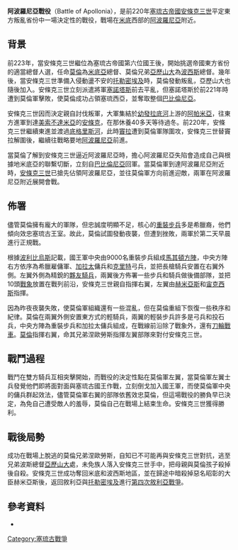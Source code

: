 {{Infobox Military Conflict
|image=
|caption=
|conflict=阿波羅尼亞戰役
|partof=
|date=前220年
|place=[[阿波羅尼亞_(米底)|阿波羅尼亞]]附近
|result=塞琉古國王軍獲勝
|combatant1=[[莫倫_(總督)|莫倫]]軍
|combatant2=[[塞琉古帝國|塞琉古]]國王軍
|commander1=[[莫倫_(總督)|莫倫]]†<br/>涅歐勞斯
|commander2=[[安條克三世|安條克三世]]
|strength1=不明
|strength2=不明
|casualties1=不明
|casualties2=不明
}}

'''阿波羅尼亞戰役'''（Battle of Apollonia），是前220年[[塞琉古帝國|塞琉古帝國]][[安條克三世|安條克三世]]平定東方叛亂省份中一場決定性的戰役，戰場在[[米底|米底]]西部的[[阿波羅尼亞_(米底)|阿波羅尼亞]]附近。
==背景==
前223年，當安條克三世繼位為塞琉古帝國第六位國王後，開始挑選帝國東方省份的適當總督人選，任命[[莫倫_(總督)|莫倫]]為[[米底亞|米底亞]]總督、莫倫兄弟[[亞歷山大_(總督)|亞歷山大]]為[[法爾斯省|波西斯]]總督。幾年後，當安條克三世準備入侵動盪不安的[[托勒密埃及|托勒密埃及]]時，莫倫發動叛亂，亞歷山大也隨後加入。安條克三世立刻派遣將軍[[塞諾塔斯|塞諾塔斯]]前去平亂，但塞諾塔斯於前221年時遭到莫倫軍擊敗，使莫倫成功占領塞琉西亞，並奪取整個[[巴比倫尼亞|巴比倫尼亞]]。

安條克三世因而決定親自討伐叛軍，大軍集結於[[幼發拉底河|幼發拉底河]]上游的[[阿帕米亞_(幼發拉底河)|阿帕米亞]]，往東方進軍到達[[美索不達米亞|美索不達米亞]]的[[安條克_(密格冬尼亞)|安條克]]，在那休養40多天等待過冬。前220年，安條克三世繼續東進並渡過[[底格里斯河|底格里斯河]]，此時[[竇拉|竇拉]]遭到莫倫軍隊圍攻，安條克三世替竇拉解圍後，繼續往戰略要地[[阿波羅尼亞_(米底)|阿波羅尼亞]]前進。

當莫倫了解到安條克三世逼近阿波羅尼亞時，擔心阿波羅尼亞失陷會造成自己與根據地米底亞的聯繫切斷，立刻自[[巴比倫尼亞|巴比倫尼亞]]回軍。當莫倫軍到達阿波羅尼亞附近時，[[安條克三世|安條克三世]]已搶先佔領阿波羅尼亞，並往莫倫軍方向前進迎敵，兩軍在阿波羅尼亞附近展開會戰。

==佈署==
儘管莫倫擁有龐大的軍隊，但忠誠度明顯不足，核心的[[重裝步兵|重裝步兵]]多是希臘裔，他們傾向效忠塞琉古王室。故此，莫倫試圖發動夜襲，但遭到挫敗，兩軍於第二天早晨進行正規戰。

根據[[波利比烏斯|波利比烏斯]]記載，國王軍中央由9000名重裝步兵組成[[馬其頓方陣|馬其頓方陣]]，中央方陣右方依序為希臘雇傭軍、[[加拉太|加拉太]]傭兵和[[克里特|克里特]]弓兵，並把長槍騎兵安置在右翼外側。左翼外側為精銳的[[夥友騎兵|夥友騎兵]]，兩翼後方佈署一些步兵和騎兵做後備部隊，並把10頭[[戰象|戰象]]放置在戰列前沿，安條克三世親自指揮右翼，左翼由[[赫米亞斯|赫米亞斯]]和[[宙克西斯_(將軍)|宙克西斯]]指揮。

因為昨夜夜襲失敗，使莫倫軍組織還有一些混亂，但在莫倫重組下恢復一些秩序和紀律。莫倫在兩翼外側安置東方式的輕騎兵，兩翼的輕裝步兵許多是弓兵和投石兵，中央方陣為重裝步兵和加拉太傭兵組成，在戰線前沿除了戰象外，還有[[刀輪戰車|刀輪戰車]]。[[莫倫_(總督)|莫倫]]指揮右翼，命其兄弟涅歐勞斯指揮左翼部隊來對付安條克三世。

==戰鬥過程==
戰鬥在雙方騎兵互相突擊開始，而戰役的決定性點在莫倫軍左翼，當莫倫軍左翼士兵發覺他們即將面對面與塞琉古國王作戰，立刻倒戈加入國王軍，而使莫倫軍中央的傭兵群起效法，儘管莫倫軍右翼的部隊依舊效忠莫倫，但這場戰役的勝負早已決定，為免自己遭受敵人的羞辱，莫倫自己在戰場上結束生命。安條克三世獲得勝利。

==戰後局勢==
成功在戰場上脫逃的莫倫兄弟涅歐勞斯，自知已不可能再與安條克三世對抗，逃至兄弟波斯總督[[亞歷山大_(總督)|亞歷山大]]處，未免族人落入安條克三世手中，把母親與莫倫孩子殺掉後自殺。安條克三世成功奪回米底和波西斯地區，並在歸途中暗殺掉惡名昭彰的大臣赫米亞斯後，返回敘利亞與[[托勒密埃及|托勒密埃及]]進行[[敘利亞戰爭#第四次敘利亞戰爭（前219-前217年）|第四次敘利亞戰爭]]。

==參考資料==
* {{cite web
|url=http://www.historyofwar.org/articles/battles_apollonia.html
|title="Battle near Apollonia, 220 BC."
|author=Rickard, J
|work=
|accessdate=2009-08-19
|archive-date=2019-12-31
|archive-url=https://web.archive.org/web/20191231110440/http://www.historyofwar.org/articles/battles_apollonia.html
|dead-url=no
}}



[[Category:塞琉古戰爭|Category:塞琉古戰爭]]